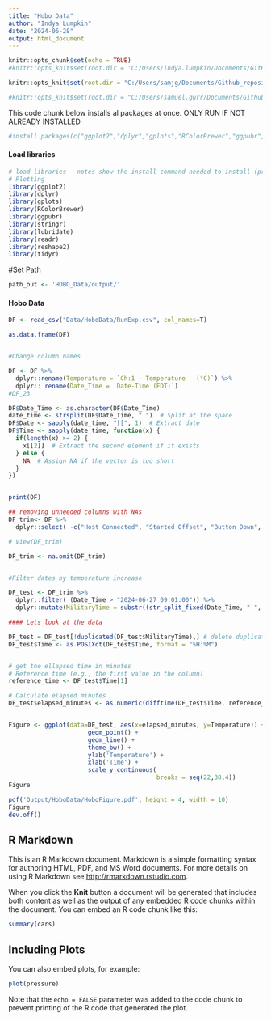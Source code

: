 ```yaml
---
title: "Hobo Data"
author: "Indya Lumpkin"
date: "2024-06-28"
output: html_document
---
```




```r
knitr::opts_chunk$set(echo = TRUE)
#knitr::opts_knit$set(root.dir = 'C:/Users/indya.lumpkin/Documents/GitHub Folder') #Indya's

knitr::opts_knit$set(root.dir = "C:/Users/samjg/Documents/Github_repositories/EAD-ASEB-Cvirginica_Thermal_Performance/RAnalysis") # Sam's

#knitr::opts_knit$set(root.dir = "C:/Users/samuel.gurr/Documents/Github_repositories/EAD-ASEB-Cvirginica_Thermal_Performance/RAnalysis") # Sam's work
```

This code chunk below installs al packages at once.
ONLY RUN IF NOT ALREADY INSTALLED 

```r
#install.packages(c("ggplot2","dplyr","gplots","RColorBrewer","ggpubr","stringr","lubridate","readr","reshape2","tidyr" ))
```

#### Load libraries

```r
# load libraries - notes show the install command needed to install (pre installed)
# Plotting
library(ggplot2)
library(dplyr)
library(gplots)
library(RColorBrewer)
library(ggpubr)
library(stringr)
library(lubridate)
library(readr)
library(reshape2)
library(tidyr)
```

#Set Path
```r
path_out <- 'HOBO_Data/output/'
```


#### Hobo Data ####
```r
DF <- read_csv("Data/HoboData/RunExp.csv", col_names=T)   

as.data.frame(DF)


#Change column names

DF <- DF %>%
  dplyr::rename(Temperature = `Ch:1 - Temperature   (°C)`) %>%
  dplyr:: rename(Date_Time = `Date-Time (EDT)`)
#DF_23

DF$Date_Time <- as.character(DF$Date_Time)
date_time <- strsplit(DF$Date_Time, " ")  # Split at the space
DF$Date <- sapply(date_time, "[[", 1)  # Extract date
DF$Time <- sapply(date_time, function(x) {
  if(length(x) >= 2) {
    x[[2]]  # Extract the second element if it exists
  } else {
    NA  # Assign NA if the vector is too short
  }
})


print(DF)

## removing unneeded columns with NAs
DF_trim<- DF %>%
  dplyr::select( -c("Host Connected", "Started Offset", "Button Down", "Button Up", "End of File")) %>%   mutate(Date_Time = as.POSIXct(substr(Date_Time, 1, 14), format = "%m/%d/%Y %H:%M")) 

# View(DF_trim)

DF_trim <- na.omit(DF_trim)


#Filter dates by temperature increase

DF_test <- DF_trim %>% 
  dplyr::filter( (Date_Time > "2024-06-27 09:01:00")) %>% 
  dplyr::mutate(MilitaryTime = substr((str_split_fixed(Date_Time, " ", 2)[,2]),1,5))

#### Lets look at the data 

DF_test = DF_test[!duplicated(DF_test$MilitaryTime),] # delete duplicates of Militarytime
DF_test$Time <- as.POSIXct(DF_test$Time, format = "%H:%M")


# get the ellapsed time in minutes
# Reference time (e.g., the first value in the column)
reference_time <- DF_test$Time[1]

# Calculate elapsed minutes
DF_test$elapsed_minutes <- as.numeric(difftime(DF_test$Time, reference_time, units = "mins"))


Figure <- ggplot(data=DF_test, aes(x=elapsed_minutes, y=Temperature)) + 
                      geom_point() + 
                      geom_line() + 
                      theme_bw() +
                      ylab('Temperature') +
                      xlab('Time') + 
                      scale_y_continuous(
                                         breaks = seq(22,38,4))
Figure

pdf('Output/HoboData/HoboFigure.pdf', height = 4, width = 10)
Figure
dev.off()

```













## R Markdown

This is an R Markdown document. Markdown is a simple formatting syntax for authoring HTML, PDF, and MS Word documents. For more details on using R Markdown see <http://rmarkdown.rstudio.com>.

When you click the **Knit** button a document will be generated that includes both content as well as the output of any embedded R code chunks within the document. You can embed an R code chunk like this:

```r
summary(cars)
```

## Including Plots

You can also embed plots, for example:

```r
plot(pressure)
```

Note that the `echo = FALSE` parameter was added to the code chunk to prevent printing of the R code that generated the plot.
